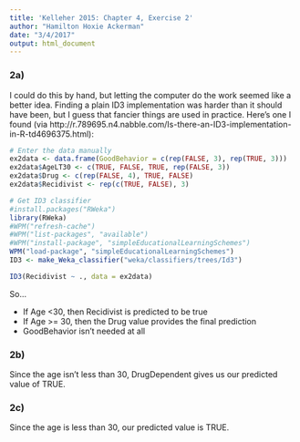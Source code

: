 ```yaml
---
title: 'Kelleher 2015: Chapter 4, Exercise 2'
author: "Hamilton Hoxie Ackerman"
date: "3/4/2017"
output: html_document
---
```


### 2a)

I could do this by hand, but letting the computer do the work seemed like a better idea. Finding a plain ID3 implementation was harder than it should have been, but I guess that fancier things are used in practice. Here's one I found (via http://r.789695.n4.nabble.com/Is-there-an-ID3-implementation-in-R-td4696375.html):

```r
# Enter the data manually
ex2data <- data.frame(GoodBehavior = c(rep(FALSE, 3), rep(TRUE, 3)))
ex2data$AgeLT30 <- c(TRUE, FALSE, TRUE, rep(FALSE, 3))
ex2data$Drug <- c(rep(FALSE, 4), TRUE, FALSE)
ex2data$Recidivist <- rep(c(TRUE, FALSE), 3)

# Get ID3 classifier
#install.packages("RWeka")
library(RWeka)
#WPM("refresh-cache") 
#WPM("list-packages", "available")
#WPM("install-package", "simpleEducationalLearningSchemes") 
WPM("load-package", "simpleEducationalLearningSchemes") 
ID3 <- make_Weka_classifier("weka/classifiers/trees/Id3") 
```

```r
ID3(Recidivist ~ ., data = ex2data)
```

So...

* If Age <30, then Recidivist is predicted to be true
* If Age >= 30, then the Drug value provides the final prediction
* GoodBehavior isn't needed at all

### 2b)

Since the age isn't less than 30, DrugDependent gives us our predicted value of TRUE.

### 2c)

Since the age is less than 30, our predicted value is TRUE.
